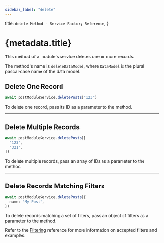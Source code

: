 ```yaml
---
sidebar_label: "delete"
---
```


  title: `delete Method - Service Factory Reference`,
}

# {metadata.title}

This method of a module's service deletes one or more records.

The method's name is `deleteDataModel`, where `DataModel` is the plural pascal-case name of the data model.

## Delete One Record

```ts
await postModuleService.deletePosts("123")
```

To delete one record, pass its ID as a parameter to the method.

---

## Delete Multiple Records

```ts
await postModuleService.deletePosts([
  "123",
  "321",
])
```

To delete multiple records, pass an array of IDs as a parameter to the method.

---

## Delete Records Matching Filters

```ts
await postModuleService.deletePosts({
  name: "My Post",
})
```

To delete records matching a set of filters, pass an object of filters as a parameter to the method.

<Note>

Refer to the [Filtering](../../tips/filtering/page.mdx) reference for more information on accepted filters and examples.

</Note>